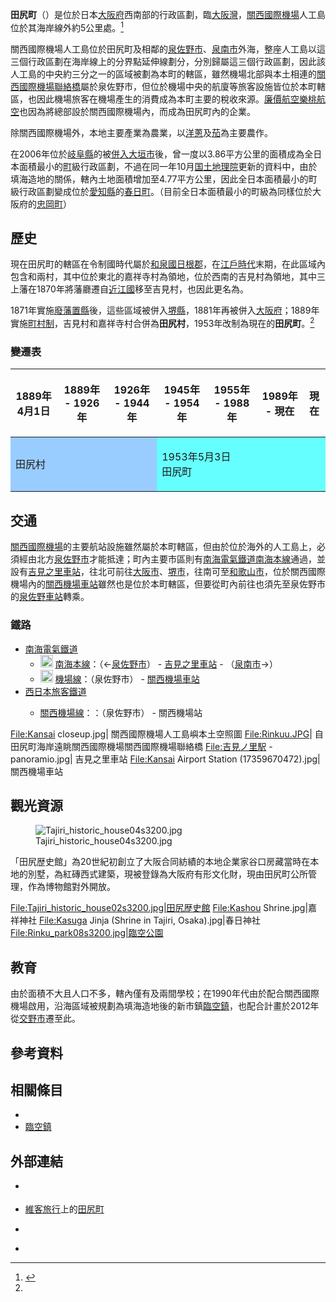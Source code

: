 {{日本町村
| 自治體名   = 田尻
| 町村       = 町
| 圖像       = [[File:Tajiri_historic_house01s3200.jpg|240px]]
| 圖像說明   = [[田尻歷史館|田尻歷史館]]（原[[谷口家吉見別墅|谷口家吉見別墅]]）{{Infobox mapframe|frame-width=245|zoom=11}}
| 町村章     = [[File:Symbol_of_Tajiri,_Osaka.svg|100px]]
| 日文原名   = 田尻町
| 平假名     = たじりちょう
| 羅馬字拼音 = Tajiri-chō
| 都道府縣   = 大阪府
| 支廳       =
| 郡         = 泉南郡
| 編號       = 27362-7
| 面積       = 5.62
| 邊界未定   =
| 人口       = 8,494<ref>{{Cite web| url=http://www.town.tajiri.osaka.jp/chosei/1292810665355.html| title=統計情報| publisher=田尻町公所| accessdate=2020-03-13| language=ja| archive-date=2020-02-03| archive-url=https://web.archive.org/web/20200203021842/http://www.town.tajiri.osaka.jp/chosei/1292810665355.html| dead-url=no}}</ref>
| 統計時間   = 2020年3月1日
| 自治體     = [[泉佐野市|泉佐野市]]、[[泉南市|泉南市]]
| 樹         = 
| 花         =
| 鳥         =
| 其他象徵物 =
| 其他象徵   =
| 首長       = 栗山美政
| 卸任日期   = 2023年11月30日
| 議員數     = 10
| 郵遞區號   = 598-8588
| 所在地     = 泉南郡田尻町大字嘉祥寺375番地1號
| 電話號碼   = 72-466-1000
| 外部連結   = {{url|http://www.town.tajiri.osaka.jp/}}
| 地圖       = [[File:Tajiri_in_Osaka_Prefecture_Ja.svg|250px]]
| 註記       =
}}

'''田尻町'''（{{jpn|j=田尻町|hg=たじりちょう|rm=Tajiri chō|f=y}}）是位於日本[[大阪府|大阪府]]西南部的行政區劃，臨[[大阪灣|大阪灣]]，[[關西國際機場|關西國際機場]]人工島位於其海岸線外約5公里處。<ref name="Brief">{{Cite web| url=http://www.town.tajiri.osaka.jp/kanko/gaiyou/1292561393665.html| title=歴史・地勢| publisher=田尻村公所| language=ja| accessdate=2018-04-17| archive-date=2018-04-17| archive-url=https://web.archive.org/web/20180417192217/http://www.town.tajiri.osaka.jp/kanko/gaiyou/1292561393665.html| dead-url=no}}</ref>

關西國際機場人工島位於田尻町及相鄰的[[泉佐野市|泉佐野市]]、[[泉南市|泉南市]]外海，整座人工島以這三個行政區劃在海岸線上的分界點延伸線劃分，分別歸屬這三個行政區劃，因此該人工島的中央約三分之一的區域被劃為本町的轄區，雖然機場北部與本土相連的[[關西國際機場聯絡橋|關西國際機場聯絡橋]]屬於泉佐野市，但位於機場中央的航廈等旅客設施皆位於本町轄區，也因此機場旅客在機場產生的消費成為本町主要的稅收來源。[[廉價航空|廉價航空]][[樂桃航空|樂桃航空]]也因為將總部設於關西國際機場內，而成為田尻町內的企業。

除關西國際機場外，本地主要產業為農業，以[[洋蔥|洋蔥]]及[[茄|茄]]為主要農作。

在2006年位於[[岐阜縣|岐阜縣]]的{{tsl|ja|墨俣町|墨俁町}}被[[市町村合併|併入]][[大垣市|大垣市]]後，曾一度以3.86平方公里的面積成為全日本面積最小的[[町|町]]級行政區劃，不過在同一年10月[[国土地理院|国土地理院]]更新的資料中，由於填海造地的關係，轄內土地面積增加至4.77平方公里，因此全日本面積最小的町級行政區劃變成位於[[愛知縣|愛知縣]]的[[春日町_(愛知縣)|春日町]]。（目前全日本面積最小的町級為同樣位於大阪府的[[忠岡町|忠岡町]]）

== 歷史 ==
現在田尻町的轄區在令制國時代屬於[[和泉國|和泉國]][[日根郡|日根郡]]，在[[江戶時代|江戶時代]]末期，在此區域內包含{{tsl|ja|吉見 (田尻町)|吉見 (田尻町)|吉見村}}和{{tsl|ja|嘉祥寺 (田尻町)|嘉祥寺 (田尻町)|嘉祥寺村}}兩村，其中位於東北的嘉祥寺村為{{tsl|ja|岸和田藩}}領地，位於西南的吉見村為{{tsl|ja|三上藩}}領地，其中三上藩在1870年將藩廳遷自[[近江國|近江國]]移至吉見村，也因此更名為{{tsl|ja|吉見藩}}。

1871年實施[[廢藩置縣|廢藩置縣]]後，這些區域被併入[[堺縣|堺縣]]，1881年再被併入[[大阪府|大阪府]]；1889年實施[[町村制|町村制]]，吉見村和嘉祥寺村合併為'''田尻村'''，1953年改制為現在的'''田尻町'''。<ref name="Brief"/>

=== 變遷表 ===

{|class="wikitable" style="font-size:x-small;"
! 1889年4月1日
! 1889年 - 1926年
! 1926年 - 1944年
! 1945年 - 1954年
! 1955年 - 1988年
! 1989年 - 現在
! 現在
|-
| colspan=3 style="background-color:#99CCFF;" | 田尻村
| colspan=4 style="background-color:#66FFFF;" | 1953年5月3日<br />田尻町
|}

== 交通 ==

[[關西國際機場|關西國際機場]]的主要航站設施雖然屬於本町轄區，但由於位於海外的人工島上，必須經由北方[[泉佐野市|泉佐野市]]才能抵達；町內主要市區則有[[南海電氣鐵道|南海電氣鐵道]][[南海本線|南海本線]]通過，並設有[[吉見之里車站|吉見之里車站]]，往北可前往[[大阪市|大阪市]]、[[堺市|堺市]]，往南可至[[和歌山市|和歌山市]]，位於關西國際機場內的[[關西機場車站|關西機場車站]]雖然也是位於本町轄區，但要從町內前往也須先至泉佐野市的[[泉佐野車站|泉佐野車站]]轉乘。

=== 鐵路 ===

* [[南海電氣鐵道|南海電氣鐵道]]
** [[File:Nankai_mainline_symbol.svg|20px]] [[南海本線|南海本線]]：（←[[泉佐野市|泉佐野市]]） - [[吉見之里車站|吉見之里車站]] - （[[泉南市|泉南市]]→）
** [[File:Nankai_airport_line_symbol.svg|20px]] [[機場線_(南海電氣鐵道)|機場線]]：（泉佐野市） - [[關西機場車站|關西機場車站]]
* [[西日本旅客鐵道|西日本旅客鐵道]]
** {{JR西路線記號|K|S}} [[關西機場線|關西機場線]]：：（泉佐野市） - 關西機場站

<gallery widths=200px heights=200px>
File:Kansai closeup.jpg| 關西國際機場人工島嶼本土空照圖
File:Rinkuu.JPG| 自田尻町海岸遠眺關西國際機場關西國際機場聯絡橋
File:吉見ノ里駅 - panoramio.jpg| 吉見之里車站
File:Kansai Airport Station (17359670472).jpg| 關西機場車站
</gallery>

== 觀光資源 ==
[[File:Tajiri_historic_house04s3200.jpg|thumb]]

「田尻歴史館」為20世紀初創立了大阪合同紡績的本地企業家谷口房藏當時在本地的別墅，為紅磚西式建築，現被登錄為大阪府有形文化財，現由田尻町公所管理，作為博物館對外開放。
<gallery>
File:Tajiri_historic_house02s3200.jpg|田尻歴史館
File:Kashou Shrine.jpg|嘉祥神社
File:Kasuga Jinja (Shrine in Tajiri, Osaka).jpg|春日神社
File:Rinku_park08s3200.jpg|臨空公園
</gallery>

== 教育 ==

由於面積不大且人口不多，轄內僅有{{tsl|ja|田尻町立小学校|田尻町立小學校}}及{{tsl|ja|田尻町立中学校|田尻町立中學校}}兩間學校；在1990年代由於配合關西國際機場啟用，沿海區域被規劃為填海造地後的新市鎮[[臨空鎮|臨空鎮]]，{{tsl|ja|大阪府警察学校|大阪府警察学校}}也配合計畫於2012年從[[交野市|交野市]]遷至此。

== 參考資料 ==
{{Reflist}}

== 相關條目 ==
{{Commonscat|Tajiri, Osaka}}
* {{tsl|ja|吉見藩}}
* [[臨空鎮|臨空鎮]]

== 外部連結 ==
* {{Ja}} {{official website}}
* {{Ja}} [[維客旅行|維客旅行]]上的[http://wikitravel.org/ja/田尻町 田尻町] {{Wayback|url=http://wikitravel.org/ja/%E7%94%B0%E5%B0%BB%E7%94%BA |date=20170917084615 }}
* {{Ja}} {{Facebook|town.tajiri.osaka|田尻町公所}}
* {{osmrelation-inline|359250}}

{{大阪府}}
{{Authority control}}
{{coord|34|24|N|135|17|E|region:JP|display=title}}